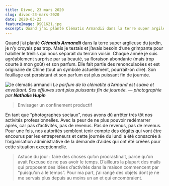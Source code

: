 ```yaml
---
title: Divoc, 23 mars 2020
slug: divoc-23-mars-2020
date: 2020-03-23
featureImage: DSC1621.jpg
excerpt: Quand j’ai planté Clématis Armandii dans la terre super argileuse du jardin, je n’y croyais pas trop. Mais je testais et j’avais besoin d’une grimpante pour habiller le treillis qui nous séparait du terrain voisin...
---
```


Quand j’ai planté _**Clématis Armandii**_ dans la terre super argileuse du jardin, je n’y croyais pas trop. Mais je testais et j’avais besoin d’une grimpante pour habiller le treillis qui nous séparait du terrain voisin. Chaque année je suis agréablement surprise par sa beauté, sa floraison abondante (mais trop courte à mon goût) et son parfum. Elle fait partie des renonculacées et est originaire de Chine (tout un symbole actuellement, pourrait-on dire). Son feuillage est persistant et son parfum est plus puissant fin de journée.

![le clematis armandii](DSC1621.jpg)
_Le parfum de la clématite d’Armand est suave et envoûtant. Ses effluves sont plus puissants fin de journée. — photographie par **Nathalie Hupin**_

> Envisager un confinement productif

En tant que “photographes sociaux”, nous avons dû arrêter très tôt nos activités professionnelles. Avec la peur de ne plus pouvoir redémarrer après, car pas d’activités, pas de revenus. Pas de revenus, pas de revenus. Pour une fois, nos autorités semblent tenir compte des dégâts qui vont être encourus par les entrepreneurs et cette journée du lundi a été consacrée à l’organisation administrative de la demande d’aides qui ont été créées pour cette situation exceptionnelle.

> Astuce du jour : faire des choses qu’on procrastinait, parce qu’on avait l’excuse de ne pas avoir le temps. D’ailleurs la plupart des mails qui proposent des idées d’activités dans la maison commencent par “puisqu’on a le temps”. Pour ma part, j’ai rangé des objets dont je ne me servais plus depuis au moins un an et qui encombraient.
